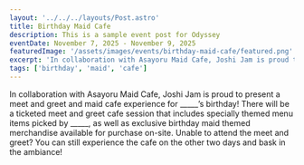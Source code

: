 ```yaml
---
layout: '../../../layouts/Post.astro'
title: Birthday Maid Cafe
description: This is a sample event post for Odyssey
eventDate: November 7, 2025 - November 9, 2025
featuredImage: '/assets/images/events/birthday-maid-cafe/featured.png'
excerpt: 'In collaboration with Asayoru Maid Cafe, Joshi Jam is proud to present a meet and greet and maid cafe experience.'
tags: ['birthday', 'maid', 'cafe']
---
```


In collaboration with Asayoru Maid Cafe, Joshi Jam is proud to present a meet and greet and maid cafe 
experience for _____’s birthday! There will be a ticketed meet and greet cafe session that includes 
specially themed menu items picked by _____, as well as exclusive birthday maid themed merchandise 
available for purchase on-site. Unable to attend the meet and greet? You can still experience the cafe 
on the other two days and bask in the ambiance!